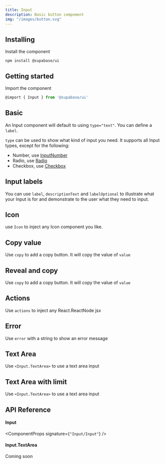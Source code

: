 ```yaml
---
title: Input
description: Basic button compoment
img: "/images/button.svg"
---
```


## Installing

Install the component

```cli
npm install @supabase/ui
```

## Getting started

Import the component

```js
@import { Input } from '@supabase/ui'
```

## Basic

An Input component will default to using `type="text"`. You can define a `label`.

`type` can be used to show what kind of input you need. It supports all Input types, except for the following:

- Number, use [InputNumber](/components/inputnumber)
- Radio, use [Radio](/components/radio)
- Checkbox, use [Checkbox](/components/checkbox)

<CodeSample sample="InputBasic" v="0" />

## Input labels

You can use `label`, `descriptionText` and `labelOptional` to illustrate what your Input is for and demonstrate to the user what they need to input.

<CodeSample sample="InputLabels" v="0" />

## Icon

use `Icon` to inject any Icon component you like.

<CodeSample sample="InputIcon" v="0" />

## Copy value

Use `copy` to add a copy button. It will copy the value of `value`

<CodeSample sample="InputCopy" v="0" />

## Reveal and copy

Use `copy` to add a copy button. It will copy the value of `value`

<CodeSample sample="InputReveal" v="0" />

## Actions

Use `actions` to inject any React.ReactNode jsx

<CodeSample sample="InputControls" v="0" />

## Error

Use `error` with a string to show an error message

<CodeSample sample="InputError" v="0" />

## Text Area

Use `<Input.TextArea>` to use a text area input

<CodeSample sample="InputTextArea" v="0" />

## Text Area with limit

Use `<Input.TextArea>` to use a text area input

<CodeSample sample="InputTextAreaWithLimit" v="0" />

## API Reference

#### Input

<ComponentProps signature={`"Input/Input"`} />

#### Input.TextArea

Coming soon
